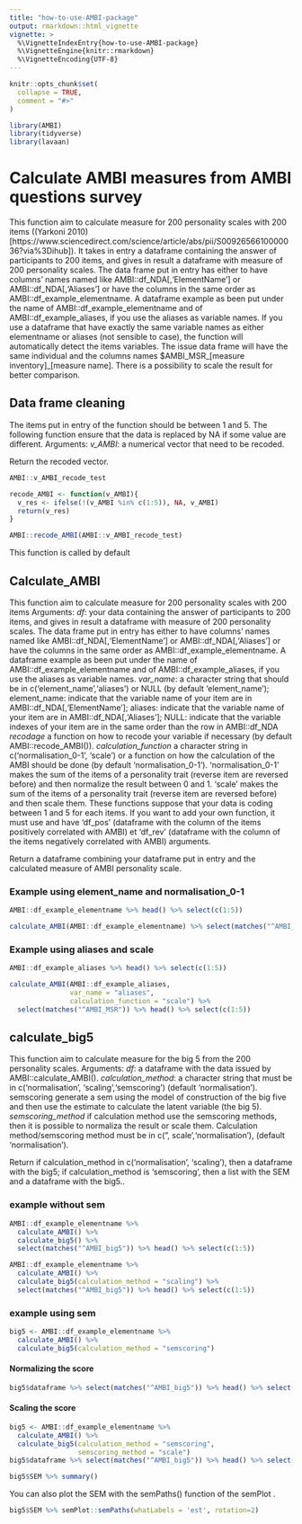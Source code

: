 ```yaml
---
title: "how-to-use-AMBI-package"
output: rmarkdown::html_vignette
vignette: >
  %\VignetteIndexEntry{how-to-use-AMBI-package}
  %\VignetteEngine{knitr::rmarkdown}
  %\VignetteEncoding{UTF-8}
---
```


```r
knitr::opts_chunk$set(
  collapse = TRUE,
  comment = "#>"
)
```

```r
library(AMBI)
library(tidyverse)
library(lavaan)
```


# Calculate AMBI measures from AMBI questions survey

This function aim to calculate measure for 200 personality scales with 200 items ((Yarkoni 2010)[https://www.sciencedirect.com/science/article/abs/pii/S0092656610000036?via%3Dihub]).
It takes in entry a dataframe containing the answer of participants to 200 items, and gives in result a dataframe with measure of 200 personality scales.
The data frame put in entry has either to have columns' names named like AMBI::df_NDA[,'ElementName'] or AMBI::df_NDA[,'Aliases'] or have the columns in the same order as AMBI::df_example_elementname. A dataframe example as been put under the name of AMBI::df_example_elementname and of AMBI::df_example_aliases, if you use the aliases as variable names.
If you use a dataframe that have exactly the same variable names as either elementname or aliases (not sensible to case), the function will automatically detect the items variables.
The issue data frame will have the same individual and the columns names $AMBI_MSR_[measure inventory]_[measure name].
There is a possibility to scale the result for better comparison.


## Data frame cleaning

The items put in entry of the function should be between 1 and 5. The following function ensure that the data is replaced by NA if some value are different.
Arguments:
  *v_AMBI*: a numerical vector that need to be recoded.
  
Return the recoded vector.

```r
AMBI::v_AMBI_recode_test
```

```r
recode_AMBI <- function(v_AMBI){
  v_res <- ifelse(!(v_AMBI %in% c(1:5)), NA, v_AMBI)
  return(v_res)
}
```

```r
AMBI::recode_AMBI(AMBI::v_AMBI_recode_test)
```

This function is called by default

## Calculate_AMBI

This function aim to calculate measure for 200 personality scales with 200 items
Arguments:
  *df*: your data containing the answer of participants to 200 items, and gives in result a dataframe with measure of 200 personality scales. The data frame put in entry has either to have columns' names named like AMBI::df_NDA[,'ElementName'] or AMBI::df_NDA[,'Aliases'] or have the columns in the same order as AMBI::df_example_elementname. A dataframe example as been put under the name of AMBI::df_example_elementname and of AMBI::df_example_aliases, if you use the aliases as variable names.
  *var_name*: a character string that should be in c('element_name','aliases') or NULL (by default 'element_name'); element_name: indicate that the variable name of your item are in AMBI::df_NDA[,'ElementName']; aliases: indicate that the variable name of your item are in AMBI::df_NDA[,'Aliases']; NULL: indicate that the variable indexes of your item  are in the same order than the row in AMBI::df_NDA
  *recodage* a function on how to recode your variable if necessary (by default AMBI::recode_AMBI()).
  *calculation_function* a character string in c('normalisation_0-1', 'scale') or a function on how the calculation of the AMBI should be done (by default 'normalisation_0-1'). 'normalisation_0-1' makes the sum of the items of a personality trait (reverse item are reversed before) and then normalize the result between 0 and 1. 'scale' makes the sum of the items of a personality trait (reverse item are reversed before) and then scale them. These functions suppose that your data is coding between 1 and 5 for each items. If you want to add your own function, it must use and have 'df_pos' (dataframe with the column of the items positively correlated with AMBI) et 'df_rev' (dataframe with the column of the items negatively correlated with AMBI) arguments.

Return a dataframe combining your dataframe put in entry and the calculated measure of AMBI personality scale.

### Example using element_name and normalisation_0-1

```r
AMBI::df_example_elementname %>% head() %>% select(c(1:5))
```

```r
calculate_AMBI(AMBI::df_example_elementname) %>% select(matches("^AMBI_MSR")) %>% head() %>% select(c(1:5))
```


### Example using aliases and scale

```r
AMBI::df_example_aliases %>% head() %>% select(c(1:5))
```


```r
calculate_AMBI(AMBI::df_example_aliases,
               var_name = "aliases",
               calculation_function = "scale") %>% 
  select(matches("^AMBI_MSR")) %>% head() %>% select(c(1:5))
```

## calculate_big5

This function aim to calculate measure for the big 5 from the 200 personality scales.
Arguments:
  *df*: a dataframe with the data issued by AMBI::calculate_AMBI().
  *calculation_method*: a character string that must be in c('normalisation', 'scaling','semscoring') (default 'normalisation'). semscoring generate a sem using the model of construction of the big five and then use the estimate to calculate the latent variable (the big 5).
  *semscoring_method* if calculation method use the semscoring methods, then it is possible to normaliza the result or scale them. Calculation method/semscoring method must be in c(”, scale','normalisation'), (default 'normalisation').

Return if calculation_method in c('normalisation', 'scaling'), then a dataframe with the big5; if calculation_method is 'semscoring', then a list with the SEM and a dataframe with the big5..

### example without sem

```r
AMBI::df_example_elementname %>%
  calculate_AMBI() %>% 
  calculate_big5() %>% 
  select(matches("^AMBI_big5")) %>% head() %>% select(c(1:5))
```

```r
AMBI::df_example_elementname %>%
  calculate_AMBI() %>% 
  calculate_big5(calculation_method = "scaling") %>% 
  select(matches("^AMBI_big5")) %>% head() %>% select(c(1:5))
```

### example using sem

```r
big5 <- AMBI::df_example_elementname %>%
  calculate_AMBI() %>% 
  calculate_big5(calculation_method = "semscoring")
```

#### Normalizing the score

```r
big5$dataframe %>% select(matches("^AMBI_big5")) %>% head() %>% select(c(1:5))
```

#### Scaling the score

```r
big5 <- AMBI::df_example_elementname %>%
  calculate_AMBI() %>% 
  calculate_big5(calculation_method = "semscoring",
                 semscoring_method = "scale")
big5$dataframe %>% select(matches("^AMBI_big5")) %>% head() %>% select(c(1:5))
```


```r
big5$SEM %>% summary()
```

You can also plot the SEM with the semPaths() function of the semPlot .

```r
big5$SEM %>% semPlot::semPaths(whatLabels = 'est', rotation=2)
```







